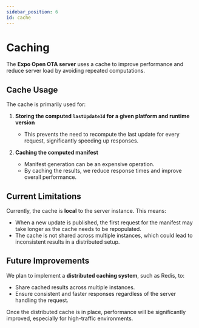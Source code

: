 ```yaml
---
sidebar_position: 6
id: cache
---
```


# Caching

The **Expo Open OTA server** uses a cache to improve performance and reduce server load by avoiding repeated computations.

## Cache Usage

The cache is primarily used for:

1. **Storing the computed `lastUpdateId` for a given platform and runtime version**
   - This prevents the need to recompute the last update for every request, significantly speeding up responses.

2. **Caching the computed manifest**
   - Manifest generation can be an expensive operation.
   - By caching the results, we reduce response times and improve overall performance.

## Current Limitations

Currently, the cache is **local** to the server instance. This means:

- When a new update is published, the first request for the manifest may take longer as the cache needs to be repopulated.
- The cache is not shared across multiple instances, which could lead to inconsistent results in a distributed setup.

## Future Improvements

We plan to implement a **distributed caching system**, such as Redis, to:

- Share cached results across multiple instances.
- Ensure consistent and faster responses regardless of the server handling the request.

Once the distributed cache is in place, performance will be significantly improved, especially for high-traffic environments.

